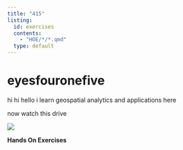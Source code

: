 ```yaml
---
title: "415"
listing:
  id: exercises
  contents: 
    - "HOE/*/*.qmd"
  type: default
---
```


# eyesfouronefive


hi hi hello i learn geospatial analytics and applications here 

now watch this drive

![](watch-this.gif)

**Hands On Exercises**

::: {#exercises}
:::